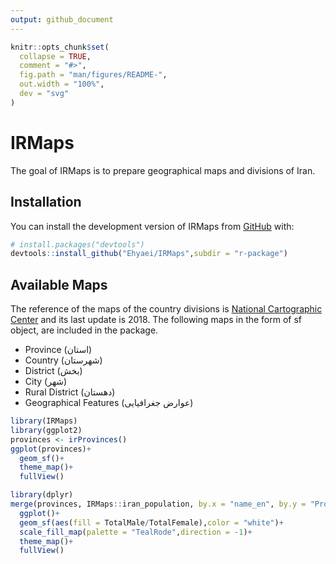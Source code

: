 ```yaml
---
output: github_document
---
```


<!-- README.md is generated from README.Rmd. Please edit that file -->

```r
knitr::opts_chunk$set(
  collapse = TRUE,
  comment = "#>",
  fig.path = "man/figures/README-",
  out.width = "100%",
  dev = "svg"
)
```

# IRMaps

<!-- badges: start -->
<!-- badges: end -->

The goal of IRMaps is to prepare geographical maps and divisions of Iran.

## Installation

You can install the development version of IRMaps from [GitHub](https://github.com/) with:

``` r
# install.packages("devtools")
devtools::install_github("Ehyaei/IRMaps",subdir = "r-package")
```
## Available Maps

The reference of the maps of the country divisions is [National Cartographic Center](https://www.ncc.gov.ir/en/) 
and its last update is 2018.
The following maps in the form of sf object, are included in the package.

- Province (استان)
- Country (شهرستان)
- District (بخش)
- City (شهر)
- Rural District (دهستان)
- Geographical Features (عوارض جغرافیایی)


```r
library(IRMaps)
library(ggplot2)
provinces <- irProvinces()
ggplot(provinces)+
  geom_sf()+
  theme_map()+
  fullView()
```

```r
library(dplyr)
merge(provinces, IRMaps::iran_population, by.x = "name_en", by.y = "Province") %>% 
  ggplot()+
  geom_sf(aes(fill = TotalMale/TotalFemale),color = "white")+
  scale_fill_map(palette = "TealRode",direction = -1)+
  theme_map()+
  fullView()
```

